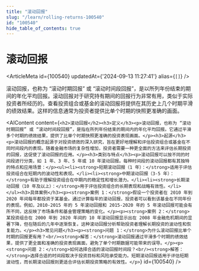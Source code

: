 ```yaml
---
title: "滚动回报"
slug: "/learn/rolling-returns-100540"
id: "100540"
hide_table_of_contents: true
---
```



# 滚动回报

<ArticleMeta id={100540} updatedAt={'2024-09-13 11:27:41'} alias={`[]`} />
<div className='border-solid border-b border-t-0 my-4 border-[var(--ifm-color-gray-300)]' />

滚动回报，也称为 “滚动时期回报” 或 “滚动时间段回报”，是以所列年份结束的期间的年化平均回报。滚动回报对于研究持有期间的回报行为非常有用，类似于实际投资者所经历的。查看投资组合或基金的滚动回报将提供在其历史上几个时期平滑的绩效结果。这样的信息通常为投资者提供比单个时期的快照更准确的画面。

<AIContent content={`<h2>滚动回报</h2><h3>定义</h3><p>滚动回报，也称为 “滚动时期回报” 或 “滚动时间段回报”，是指在所列年份结束的期间内的年化平均回报。它通过平滑多个时期的绩效结果，提供了比单个时期快照更准确的投资表现画面。</p><h3>起源</h3><p>滚动回报的概念起源于对投资绩效的深入研究，旨在更好地理解和评估投资组合或基金在不同时间段内的表现。随着金融市场的复杂性增加，投资者需要一种更全面的方法来评估长期投资的回报，这促使了滚动回报的应用。</p><h3>类别与特点</h3><p>滚动回报可以按不同的时间段进行分类，如 1 年、3 年、5 年或 10 年滚动回报。每种时间段的滚动回报都有其独特的特点和应用场景：</p><ul><li><strong>短期滚动回报（1 年）：</strong>适用于评估投资组合在短期内的波动性和表现。</li><li><strong>中期滚动回报（3-5 年）：</strong>有助于理解投资组合在中期内的稳定性和增长潜力。</li><li><strong>长期滚动回报（10 年及以上）：</strong>用于评估投资组合的长期表现和战略有效性。</li></ul><h3>具体案例</h3><p><strong>案例 1：</strong>假设一个投资者在 2010 年到 2020 年间每年都投资于某基金。通过计算每年的滚动回报，投资者可以看到该基金在不同年份的表现。例如，2010-2015 年的 5 年滚动回报和 2015-2020 年的 5 年滚动回报可能会有所不同，这反映了市场条件和基金管理策略的变化。</p><p><strong>案例 2：</strong>某投资组合在 2000 年到 2020 年间的 10 年滚动回报显示出在 2008 年金融危机期间的显著下降，但在随后的几年中逐渐恢复。这种滚动回报分析帮助投资者理解长期投资的波动性和恢复能力。</p><h3>常见问题</h3><p><strong>问题 1：</strong>为什么滚动回报比单个时期的回报更有用？<br/><strong>解答：</strong>滚动回报通过平滑多个时期的绩效结果，提供了更全面和准确的投资表现画面，避免了单个时期数据可能带来的误导。</p><p><strong>问题 2：</strong>如何选择合适的滚动回报时间段？<br/><strong>解答：</strong>选择合适的时间段取决于投资目标和风险承受能力。短期滚动回报适用于评估短期波动性，而长期滚动回报则更适合评估长期投资策略的有效性。</p>`} id={100540} />
